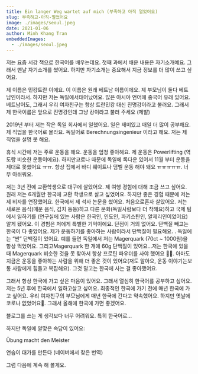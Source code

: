```yaml
---
title: Ein langer Weg wartet auf mich (부족하고 아직 멀었어요)
slug: 부족하고-아직-멀었어요
image: ./images/seoul.jpeg
date: 2021-01-06
author: Minh Khang Tran
embeddedImages:
  - ./images/seoul.jpeg
---
```



<GatsbyImage
  image={getImage(props.embeddedImages[0])}
  alt={props.embeddedImages[0].name}
/>

저는 요즘 서강 책으로 한국어를 배우는데요. 첫째 과에서 배운 내용은 자기소개예요. 그래서 맨날 자기소개를 썼어요. 하지만 자기소개는 중요해서 지금 정보를 더 많이 쓰고 싶어요.

제 이름은 민캉트란 이에요. 이 이름은 원래 베트남 이름이에요. 제 부모님이 둘다 베트남인이라서. 하지만 저는 독일에서태어났어요. 많은 아시아 언어에 중국어 유래 있어요. 베트남어도, 그래서 우리 여자친구는 항상 트란민캉 대신 진명강이라고 불러요. 그래서 제 한국이름은 앞으로 진명강인데 그냥 캉이라고 불러 주세요 (제발)

2019년 부터 저는 작은 독일 회사에서 일했어요. 일은 재미있고 매일 더 많이 공부해요. 제 직업을 한국어로 몰라요. 독일어로 Berechnungsingenieur 이라고 해요. 저는 제 직업을 설명 못 해요.

휴식 시간에 저는 주로 운동을 해요. 운동을 엄청 좋아해요. 제 운동은 Powerlifting (역도랑 비슷한 운동이에요). 하지만코로나 때문에 독일에 록다운 있어서 11월 부터 운동을 제대로 못했어요 ㅠㅠ. 항상 집에서 바디 웨이트나 덤벨 운동 해야 돼요 ㅠㅠㅠㅠㅠ. 너무 아쉬워요.

저는 3년 전에 교환학생으로 대구에 살았어요. 제 여행 경험에 대해 조금 쓰고 싶어요. 원래 저는 6개월만 한국에 교환 학생으로 살고 싶었어요. 하지만 좋은 경험 때문에 저는 제 비자를 연장했어요. 한국에서 제 석사 논문을 썼어요. 처음으로혼자 살았어요. 저는 새로운 음식(매운 음식, 김치 등등)하고 다른 문화(독일사람보다 더 착해요)하고 국제 팀에서 일하기를 (연구실에 있는 사람은 한국인, 인도인, 파키스탄인, 알제리인이었어요) 알게 됐어요. 이 경험은 저에게 특별한 기억이에요. 단점이 거의 없어요. 단백질 빼고는 한국이 다 좋았어요. 제가 운동하기를 좋아하는 사람이라서 단백질이 필요해요. . 독일에는 “싼” 단백질이 있어요. 예를 들면 독일에서 저는 Magerquark (70ct ~ 1000원)을 항상 먹었어요. 그리고Magerquark 한 개에 60g 단백질이 있어요...저는 한국에 있을 때 Magerquark 비슷한 것을 못 찾아서 항상 프로틴 파우더를 사야 했어요 🥲🥴. 아마도 지금은 운동을 좋아하는 사람을 위해 더 좋은 것이 있어요(저도 알아요, 운동 이야기는보통 사람에게 힘들고 복잡해요). 그것 말고는 한국에 사는 걸 좋아했어요.

그래서 항상 한국에 가고 싶은 마음이 있어요. 그래서 열심히 한국어를 공부하고 싶어요. 저는 5년 후에 한국에서 일하고살고 싶어요. 최종적인 한국에 가기 전에 매년 한국에 가고 싶어요. 우리 여자친구의 부모님에게 매년 한국에 간다고 약속했어요. 하지만 옛날에 코로나 없었어요🥲. 그래서 올해에 한국에 가면 좋겠어요.

블로그를 쓰는 게 생각보다 너무 어려워요. 특히 한국어로...

하지만 독일에 알맞은 속담이 있어요:

Übung macht den Meister

연습이 대가를 만든다 (네이버에서 찾은 번역)

그럼 다음에 계속 해 볼게요.
